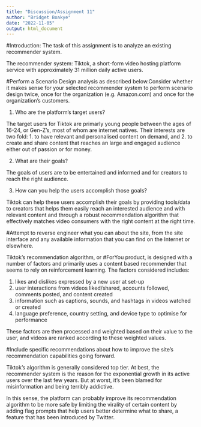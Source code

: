 ```yaml
---
title: "Discussion/Assignment 11"
author: "Bridget Boakye"
date: "2022-11-05"
output: html_document
---
```


#Introduction: The task of this assignment is to analyze an existing recommender system. 

The recommender system: Tiktok, a short-form video hosting platform service with approximately 31 million daily active users. 

#Perform a Scenario Design analysis as described below.Consider whether it makes sense for your selected recommender system to perform scenario design twice, once for the organization (e.g. Amazon.com) and once for the organization's customers.

1) Who are the platform's target users?

The target users for Tiktok are primarly young people between the ages of 16-24, or Gen-Z's, most of whom are internet natives. Their interests are two fold: 1. to have relevant and personalised content on demand, and 2. to create and share content that reaches an large and engaged audience either out of passion or for money. 

2) What are their goals?

The goals of users are to be entertained and informed and for creators to reach the right audience. 

3) How can you help the users accomplish those goals?

Tiktok can help these users accomplish their goals by providing tools/data to creators that helps them easily reach an interested audience and with relevant content and through a robust recommendation algorithm that effectively matches video consumers with the right content at the right time. 

#Attempt to reverse engineer what you can about the site, from the site interface and any available information that you can find on the Internet or elsewhere.

Tiktok's recommendation algorithm, or #ForYou product, is designed with a number of factors and primarily uses a content based recommender that seems to rely on reinforcement learning. The factors considered includes:

  1) likes and dislikes expressed by a new user at set-up 
  2) user interactions from videos liked/shared, accounts followed, comments         posted, and content created 
  3) information  such as captions, sounds, and hashtags in videos watched or        created
  4) language preference, country setting, and device type to optimise for  
     performance 

These factors are then processed and weighted based on their value to the user, and videos are ranked according to these weighted values. 

#Include specific recommendations about how to improve the site's recommendation capabilities going forward. 

Tiktok's algorithm is generally considered top tier. At best, the recommender system is the reason for the exponential growth in its active users over the last few years. But at worst, it's been blamed for misinformation and being terribly addictive. 

In this sense, the platform can probably improve its recommendation algorithm to be more safe by limiting the virality of certain content by adding flag prompts that help users better determine what to share, a feature that has been introduced by Twitter. 
